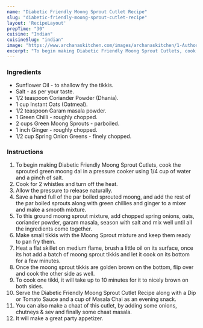 ---
name: "Diabetic Friendly Moong Sprout Cutlet Recipe"
slug: "diabetic-friendly-moong-sprout-cutlet-recipe"
layout: 'RecipeLayout'
prepTime: "30"
cuisine: "Indian"
cuisineSlug: "indian"
image: "https://www.archanaskitchen.com/images/archanaskitchen/1-Author/nithya.anantham/Sprouted_Moong_and_Spring_Onion_Tikkis_Diabetic_Friendly_.jpg"
excerpt: "To begin making Diabetic Friendly Moong Sprout Cutlets, cook the sprouted green moong dal in a pressure cooker using 14 cup of water and a pinch of salt"
---

### Ingredients

- Sunflower Oil - to shallow fry the tikkis.
- Salt - as per your taste.
- 1/2 teaspoon Coriander Powder (Dhania).
- 1 cup Instant Oats (Oatmeal).
- 1/2 teaspoon Garam masala powder.
- 1 Green Chilli - roughly chopped.
- 2 cups Green Moong Sprouts - parboiled.
- 1 inch Ginger - roughly chopped.
- 1/2 cup Spring Onion Greens - finely chopped.

### Instructions

1. To begin making Diabetic Friendly Moong Sprout Cutlets, cook the sprouted green moong dal in a pressure cooker using 1/4 cup of water and a pinch of salt.
1. Cook for 2 whistles and turn off the heat.
1. Allow the pressure to release naturally.
1. Save a hand full of the par boiled sprouted moong, and add the rest of the par boiled sprouts along with green chillies and ginger to a mixer and make a smooth mixture.
1. To this ground moong sprout mixture, add chopped spring onions, oats, coriander powder, garam masala, season with salt and mix well until all the ingredients come together.
1. Make small tikkis with the Moong Sprout mixture and keep them ready to pan fry them.
1. Heat a flat skillet on medium flame, brush a little oil on its surface, once its hot add a batch of moong sprout tikkis and let it cook on its bottom for a few minutes.
1. Once the moong sprout tikkis are golden brown on the bottom, flip over and cook the other side as well.
1. To cook one tikki, it will take up to 10 minutes for it to nicely brown on both sides.
1. Serve the Diabetic Friendly Moong Sprout Cutlet Recipe along with a Dip or Tomato Sauce and a cup of Masala Chai as an evening snack.
1. You can also make a chaat of this cutlet, by adding some onions, chutneys & sev and finally some chaat masala.
1. It will make a great party appetizer.
